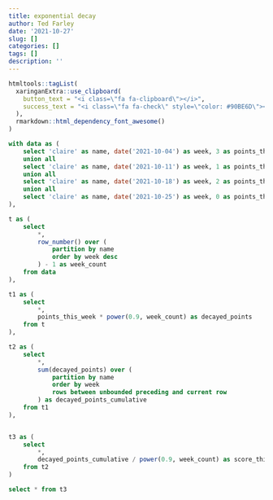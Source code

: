 ```yaml
---
title: exponential decay
author: Ted Farley
date: '2021-10-27'
slug: []
categories: []
tags: []
description: ''
---
```





```r
htmltools::tagList(
  xaringanExtra::use_clipboard(
    button_text = "<i class=\"fa fa-clipboard\"></i>",
    success_text = "<i class=\"fa fa-check\" style=\"color: #90BE6D\"></i>",
  ),
  rmarkdown::html_dependency_font_awesome()
)
```

```sql

with data as (
    select 'claire' as name, date('2021-10-04') as week, 3 as points_this_week, 3.00 as score_this_week
    union all
    select 'claire' as name, date('2021-10-11') as week, 1 as points_this_week, 3.70 as score_this_week
    union all
    select 'claire' as name, date('2021-10-18') as week, 2 as points_this_week, 5.33 as score_this_week
    union all
    select 'claire' as name, date('2021-10-25') as week, 0 as points_this_week, 4.797 as score_this_week
),

t as (
    select 
        *,
        row_number() over (
            partition by name
            order by week desc
        ) - 1 as week_count
    from data
),

t1 as (
    select
        *,
        points_this_week * power(0.9, week_count) as decayed_points
    from t
),

t2 as (
    select
        *,
        sum(decayed_points) over (
            partition by name
            order by week
            rows between unbounded preceding and current row
        ) as decayed_points_cumulative
    from t1
),


t3 as (
    select
        *,
        decayed_points_cumulative / power(0.9, week_count) as score_this_week_calc
    from t2
)

select * from t3

```


